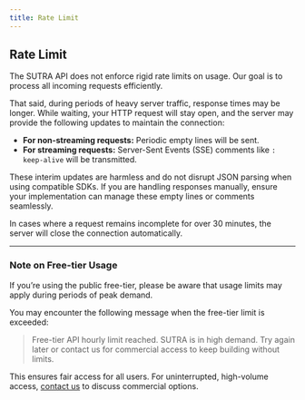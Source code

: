 ```yaml
---
title: Rate Limit
---
```



## Rate Limit

The SUTRA API does not enforce rigid rate limits on usage. Our goal is to process all incoming requests efficiently.

That said, during periods of heavy server traffic, response times may be longer. While waiting, your HTTP request will stay open, and the server may provide the following updates to maintain the connection:

- **For non-streaming requests:** Periodic empty lines will be sent.
- **For streaming requests:** Server-Sent Events (SSE) comments like `: keep-alive` will be transmitted.

These interim updates are harmless and do not disrupt JSON parsing when using compatible SDKs. If you are handling responses manually, ensure your implementation can manage these empty lines or comments seamlessly.

In cases where a request remains incomplete for over 30 minutes, the server will close the connection automatically.

---

### Note on Free-tier Usage

If you’re using the public free-tier, please be aware that usage limits may apply during periods of peak demand.

You may encounter the following message when the free-tier limit is exceeded:

> Free-tier API hourly limit reached. SUTRA is in high demand. Try again later or contact us for commercial access to keep building without limits.

This ensures fair access for all users. For uninterrupted, high-volume access, [contact us](mailto:support@two.ai) to discuss commercial options.
